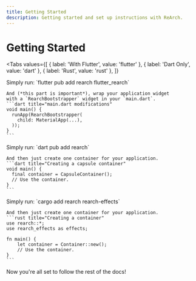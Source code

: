 ```yaml
---
title: Getting Started
description: Getting started and set up instructions with ReArch.
---
```


# Getting Started

<Tabs
  values={[
    { label: 'With Flutter', value: 'flutter' },
    { label: 'Dart Only', value: 'dart' },
    { label: 'Rust', value: 'rust' },
  ]}
>
  <TabItem value="flutter">
    Simply run:
    `flutter pub add rearch flutter_rearch`
    
    And (*this part is important*), wrap your application widget
    with a `RearchBootstrapper` widget in your `main.dart`.
    ```dart title="main.dart modifications"
    void main() {
      runApp(RearchBootstrapper(
        child: MaterialApp(...),
      ));
    }
    ```
  </TabItem>
  <TabItem value="dart">
    Simply run:
    `dart pub add rearch`
    
    And then just create one container for your application.
    ```dart title="Creating a capsule container"
    void main() {
      final container = CapsuleContainer();
      // Use the container.
    }
    ```
  </TabItem>
  <TabItem value="rust">
    Simply run:
    `cargo add rearch rearch-effects`
    
    And then just create one container for your application.
    ```rust title="Creating a container"
    use rearch::*;
    use rearch_effects as effects;

    fn main() {
        let container = Container::new();
        // Use the container.
    }
    ```
  </TabItem>
</Tabs>

Now you're all set to follow the rest of the docs!
